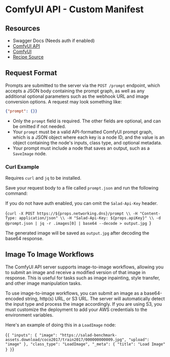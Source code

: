# ComfyUI API - Custom Manifest

## Resources

- <Link url={`https://${props.networking.dns}/docs`}>Swagger Docs</Link> (Needs auth if enabled)
- [ComfyUI API](https://github.com/SaladTechnologies/comfyui-api)
- [ComfyUI](https://github.com/comfyanonymous/ComfyUI/)
- [Recipe Source](https://github.com/SaladTechnologies/salad-recipes/tree/master/recipes/comfyui)

## Request Format

Prompts are submitted to the server via the `POST /prompt` endpoint, which accepts a JSON body containing the prompt graph, as well as any additional optional parameters such as the webhook URL and image conversion options. A request may look something like:

```json
{"prompt": {}}
```

- Only the `prompt` field is required. The other fields are optional, and can be omitted if not needed.
- Your `prompt` must be a valid API-formatted ComfyUI prompt graph, which is a JSON object where each key is a node ID, and the value is an object containing the node's inputs, class type, and optional metadata.
- Your prompt must include a node that saves an output, such as a `SaveImage` node.

### Curl Example

<Callout variation="note">Requires `curl` and `jq` to be installed.</Callout>

Save your request body to a file called `prompt.json` and run the following command:

<Callout variation="note">If you do not have auth enabled, you can omit the `Salad-Api-Key` header.</Callout>

<CodeBlock language="bash">{`curl -X POST https://${props.networking.dns}/prompt \\
  -H "Content-Type: application/json" \\
  -H "Salad-Api-Key: ${props.apiKey}" \\
  -d @prompt.json | jq -r .images[0] | base64 --decode > output.jpg
`}</CodeBlock>

The generated image will be saved as `output.jpg` after decoding the base64 response.

## Image To Image Workflows

The ComfyUI API server supports image-to-image workflows, allowing you to submit an image and receive a modified version of that image in response. This is useful for tasks such as image inpainting, style transfer, and other image manipulation tasks.

To use image-to-image workflows, you can submit an image as a base64-encoded string, http(s) URL, or S3 URL. The server will automatically detect the input type and process the image accordingly. If you are using S3, you must customize the deployment to add your AWS credentials to the environment variables.

Here's an example of doing this in a `LoadImage` node:

<CodeBlock language="json">{`{
  "inputs": {
    "image": "https://salad-benchmark-assets.download/coco2017/train2017/000000000009.jpg",
    "upload": "image"
  },
  "class_type": "LoadImage",
  "_meta": {
    "title": "Load Image"
  }
}`}</CodeBlock>
